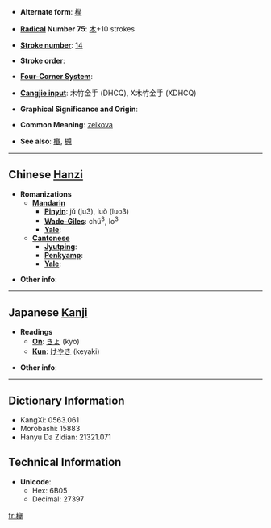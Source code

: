 {{see|櫸}}
* '''Alternate form''': [[﨔]]

* '''[[Wiktionary:Chinese radical index| Radical]] Number 75''': [[Wiktionary:Chinese radical index 木|木]]+10 strokes

* '''[[Wiktionary:Chinese total strokes index|Stroke number]]''': [[Wiktionary:Chinese total strokes index 14|14]]

* '''Stroke order''': 

* '''[[Wiktionary:Chinese four corner index|Four-Corner System]]''': 

* '''[[Wiktionary:Chinese Cangjie index|Cangjie input]]''': 木竹金手 (DHCQ), X木竹金手 (XDHCQ)

* '''Graphical Significance and Origin''': 

* '''Common Meaning''': [[zelkova]]

* '''See also''': [[欟]], [[槻]]<!-- look like variants of the same character? -->

----

== Chinese [[Hanzi]] ==

* '''Romanizations'''
** '''[[Mandarin]]'''
*** '''[[Pinyin]]''': jǔ (ju3), luǒ (luo3)
*** '''[[Wade-Giles]]''': chü<sup>3</sup>, lo<sup>3</sup>
*** '''[[Yale]]''': 
** '''[[Cantonese]]'''
*** '''[[Jyutping]]''':
*** '''[[Penkyamp]]''': 
*** '''[[Yale]]''': 

* '''Other info''': 

----

== Japanese [[Kanji]] ==

* '''Readings'''
** '''[[On]]''': [[きょ]] (kyo)
** '''[[Kun]]''': [[けやき]] (keyaki)

* '''Other info''':  

----

== Dictionary Information ==

* KangXi: 0563.061
* Morobashi: 15883
* Hanyu Da Zidian: 21321.071

== Technical Information ==

* '''Unicode''':
** Hex: 6B05
** Decimal: 27397

[[fr:欅]]